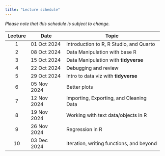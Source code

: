 ```yaml
---
title: "Lecture schedule"
---
```


*Please note that this schedule is subject to change.*

| Lecture | Date        | Topic                                    |
|:-------:|-------------|------------------------------------------|
|    1    | 01 Oct 2024 | Introduction to R, R Studio, and Quarto  |
|    2    | 08 Oct 2024 | Data Manipulation with base R            |
|    3    | 15 Oct 2024 | Data Manipulation with **tidyverse**     |
|    4    | 22 Oct 2024 | Debugging and review                     |
|    5    | 29 Oct 2024 | Intro to data viz with **tidyverse**     |
|    6    | 05 Nov 2024 | Better plots                             |
|    7    | 12 Nov 2024 | Importing, Exporting, and Cleaning Data  |
|    8    | 19 Nov 2024 | Working with text data/objects in R      |
|    9    | 26 Nov 2024 | Regression in R                          |
|   10    | 03 Dec 2024 | Iteration, writing functions, and beyond |
